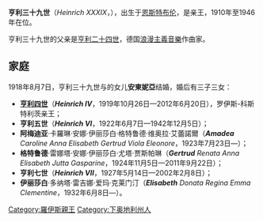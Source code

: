 {{Infobox noble
| name        = 亨利三十九世
| succession  = [[羅伊斯統治者列表|羅伊斯家族]]首領
| reign       = 1945年 — 1946年
| predecessor = [[亨利四十五世_(羅伊斯-施萊茨)|亨利四十五世]]
| successor   = [[海因里希四世_(罗伊斯-科斯特利茨亲王)|亨利四世]]
| birth_date  = 1891年6月23日
| birth_place = [[恩斯特布倫|恩斯特布倫]]
| death_date  = 1946年2月24日（54歲）
| death_place = [[薩爾茨堡|薩爾茨堡]]
| father      = [[亨利二十四世_(罗伊斯-施莱茨-科斯特利茨)|亨利二十四世]]
| mother      = 羅伊斯-科斯特利茨的伊莉莎白
}}
'''亨利三十九世'''（''Heinrich XXXIX''，{{bd|1891年|6月23日|1946年|2月24日|catIdx=A}}），出生于[[恩斯特布伦|恩斯特布伦]]，是{{link-de|罗伊斯-科斯特利茨|Reuß-Köstritz}}亲王，1910年至1946年在位。

亨利三十九世的父亲是[[亨利二十四世_(罗伊斯-施莱茨-科斯特利茨)|亨利二十四世]]，德国[[浪漫主義音樂|浪漫主義音樂]]作曲家。

== 家庭 ==
1918年8月7日，亨利三十九世与{{link-de|卡斯特爾-卡斯特爾伯爵腓特烈·卡爾|Friedrich Carl zu Castell-Castell}}的女儿'''安東妮亞'''结婚，婚后有三子三女：

* [[海因里希四世_(罗伊斯-科斯特利茨亲王)|'''亨利四世''']]（'''''Heinrich IV'''''，1919年10月26日—2012年6月20日），罗伊斯-科斯特利茨亲王；
* '''亨利五世'''（'''''Heinrich VI'''''，1922年6月7日—1942年12月5日）；
* '''阿梅迪亚'''·卡羅琳·安娜·伊丽莎白·格特鲁德·维奥拉·艾蕾諾爾（'''''Amadea''' Caroline Anna Elisabeth Gertrud Viola Eleonore''，1923年7月23日—）；
* '''格特鲁德'''·雷娜塔·安娜·伊丽莎白·尤塔·贾斯帕琳（'''''Gertrud''' Renata Anna Elisabeth Jutta Gasparine''，1924年11月5日—2011年9月22日）；
* '''亨利七世'''（'''''Heinrich VII'''''，1927年5月14日—2002年2月8日）；
* '''伊丽莎白'''·多纳塔·雷吉娜·爱玛·克莱门汀（'''''Elisabeth''' Donata Regina Emma Clementine''，1932年6月8日—）。

[[Category:羅伊斯親王|Category:羅伊斯親王]]
[[Category:下奥地利州人|Category:下奥地利州人]]